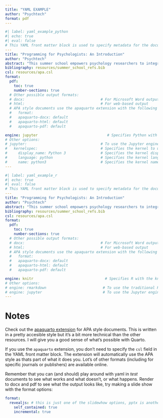 ```yaml
---
title: "YAML EXAMPLE"
author: "Psychtech"
format: pdf
---
```




```yaml
#| label: yaml_example_python
#| echo: true
#| eval: false
# This YAML front matter block is used to specify metadata for the document.
---
title: "Programming for Psychologists: An Introduction" 
author: "Psychtech" 
abstract: "This summer school empowers psychology researchers to integrate code into their research workflow. We explore tools like Quarto, Python, and R for reproducible data analysis, reporting, and manuscript preparation. Participants will gain confidence in coding basics and leave with immediately applicable skills."
bibliography: resources/summer_school_refs.bib  
csl: resources/apa.csl                    
format: 
  pdf:
    toc: true                                 
    number-sections: true 
  # Other possible output formats:
  # docx:                                   # For Microsoft Word output  
  # html:                                   # For web-based output
  # APA style documents use the apaquarto extension with the following format options
  #   format:
  #   apaquarto-docx: default
  #   apaquarto-html: default
  #   apaquarto-pdf: default

engine: jupyter                                # Specifies Python with the Jupyter engine                             
# Other options:
# jupyter:                                  # To use the Jupyter engine
#   kernelspec:                             # Specifies the kernel to use
#     display_name: Python 3                # Specifies the kernel display name
#     language: python                      # Specifies the kernel language, could be python, R or, julia
#     name: python3                         # Specifies the kernel name, this is different to the display name
---

```


```yaml
#| label: yaml_example_r
#| echo: true
#| eval: false
# This YAML front matter block is used to specify metadata for the document.
---
title: "Programming for Psychologists: An Introduction" 
author: "Psychtech" 
abstract: "This summer school empowers psychology researchers to integrate code into their research workflow. We explore tools like Quarto, Python, and R for reproducible data analysis, reporting, and manuscript preparation. Participants will gain confidence in coding basics and leave with immediately applicable skills."
bibliography: resources/summer_school_refs.bib  
csl: resources/apa.csl                    
format: 
  pdf:
    toc: true                                 
    number-sections: true 
  # Other possible output formats:
  # docx:                                   # For Microsoft Word output  
  # html:                                   # For web-based output
  # APA style documents use the apaquarto extension with the following format options
  #   format:
  #   apaquarto-docx: default
  #   apaquarto-html: default
  #   apaquarto-pdf: default

engine: knitr                                 # Specifies R with the knitr engine
# Other options:
# engine: rmarkdown                          # To use the traditional R Markdown engine
# engine: jupyter                            # To use the Jupyter engine for R instead of the traditional R Markdown engine
---
```

# Notes
Check out the [apaquarto extension](https://wjschne.github.io/apaquarto/) for APA style documents. This is written in a pretty accesible style but it's a bit more technical than the other resources. I will give you a good sense of what's possible with Quarto. 

If you use the `apaquarto` extension, you don't need to specify the `csl` field in the YAML front matter block. The extension will automatically use the APA style as thats part of what it does you. Lot's of other formats (including for specific journals or publishers) are available online. 

Remember that you can (and should) play around with yaml in *test* documents to see what works and what doesn't, or what happens. Render to docx and pdf to see what the output looks like, try making a slide show with the format options:
```yaml
format:
  revealjs: # this is just one of the slidewhow options, pptx is another
    self_contained: true
    incremental: true


```